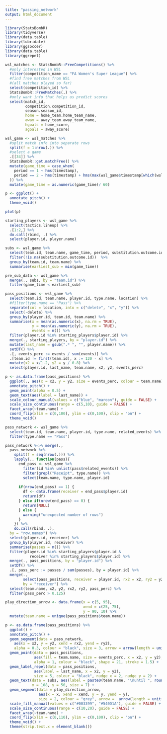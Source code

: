 ```yaml
---
title: "passing_network"
output: html_document
---
```


```r
library(StatsBombR)
library(tidyverse)
library(data.table)
library(lubridate)
library(ggsoccer)
library(data.table)
library(ggrepel)
```

```r
wsl_matches <- StatsBombR::FreeCompetitions() %>%
  #only interested in WSL
  filter(competition_name == "FA Women's Super League") %>%
  #find free matches from WSL
  #(all matches played so far)
  select(competition_id) %>%
  StatsBombR::FreeMatches(.) %>%
  #only want info that helps us predict scores
  select(match_id,
         competition.competition_id,
         season.season_id,
         home = home_team.home_team_name,
         away = away_team.away_team_name,
         hgoals = home_score,
         agoals = away_score)


```
```r
wsl_game <- wsl_matches %>%
  #split match info into separate rows
  split(f = 1:nrow(.)) %>%
  #select a game
  .[[34]] %>%
  StatsBombR::get.matchFree() %>%
  mutate(game_time = case_when(
    period == 1 ~ hms(timestamp),
    period == 2 ~ hms(timestamp) + hms(max(wsl_game$timestamp[which(wsl_game$period == 1)]))
  )) %>%
  mutate(game_time = as.numeric(game_time)/ 60)

```
```r
p <- ggplot() +
  annotate_pitch() +
  theme_void() 

plot(p)
```


```r
starting_players <- wsl_game %>%
  select(tactics.lineup) %>%
  .[1:2,] %>%
  do.call(rbind, .) %>%
  select(player.id, player.name) 

```


```r
subs <- wsl_game %>%
  select(team.id, team.name, game_time, period, substitution.outcome.id) %>%
  filter(!is.na(substitution.outcome.id))  %>%
  group_by(team.id, team.name) %>%
  summarise(earliest_sub = min(game_time))

pre_sub_data <- wsl_game %>%
  merge(., subs, by = "team.id") %>%
  filter(game_time < earliest_sub)
```


```r
pass_positions <- wsl_game %>%
  select(team.id, team.name, player.id, type.name, location) %>%
  #filter(type.name == "Pass") %>%
  separate(col = location, into = c("delete", "x", "y")) %>%
  select(-delete) %>%
  group_by(player.id, team.id, team.name) %>%
  summarise(x = mean(as.numeric(x), na.rm = TRUE),
            y = mean(as.numeric(y), na.rm = TRUE),
            events = n()) %>%
  filter(player.id %in% starting_players$player.id) %>%
  merge(., starting_players, by = "player.id") %>%
  mutate(last_name = gsub(".* ", "", player.name)) %>%
  setDT() %>%
  .[, events_perc := events / sum(events)] %>%
  .[team.id != first(team.id), x := 120 - x] %>%
  mutate(x2 = x/1.2, y2 = y / 0.8) %>%
  select(player.id, last_name, team.name, x2, y2, events_perc)

```

```r
p <- as.data.frame(pass_positions) %>%
  ggplot(., aes(x = x2, y = y2, size = events_perc, colour = team.name)) +
  annotate_pitch() +
  geom_point(alpha = 0.5) +
  geom_text(aes(label = last_name)) +
  scale_colour_manual(values = c("blue", "maroon"), guide = FALSE) +
  scale_size_continuous(range = c(5,10), guide = FALSE) +
  facet_wrap(~team.name) +
  coord_flip(xlim = c(0,100), ylim = c(0,100), clip = "on") +
  theme_void()

```

```r
pass_network <- wsl_game %>%
  select(team.id, team.name, player.id, type.name, related_events) %>%
  filter(type.name == "Pass") 

pass_network %<>% merge(., 
  pass_network %>%
    split(f = seq(nrow(.))) %>%
    lapply(., function(pass){
      end_pass <- wsl_game %>%
        filter(id %in% unlist(pass$related_events)) %>%
        filter(grepl("Receipt", type.name)) %>%
        select(team.name, type.name, player.id)
      
      if(nrow(end_pass) == 1) {
        df <- data.frame(receiver = end_pass$player.id)
        return(df)
      } else if(nrow(end_pass) == 0) {
        return(NULL)
      } else {
        warning("unexpected number of rows")
      }
    }) %>%
    do.call(rbind, .),
  by = "row.names") %>%
  select(player.id, receiver) %>%
  group_by(player.id, receiver) %>%
  summarise(passes = n()) %>%
  filter(player.id %in% starting_players$player.id &
           receiver %in% starting_players$player.id) %>%
  merge(., pass_positions, by = "player.id") %>%
  setDT() %>%
  .[, pass_perc := passes / sum(passes), by = player.id] %>%
  merge(., 
        select(pass_positions, receiver = player.id, rx2 = x2, ry2 = y2),
        by = "receiver") %>%
  select(team.name, x2, y2, rx2, ry2, pass_perc) %>%
  filter(pass_perc > 0.125)

```

```r
play_direction_arrow <- data.frame(x = c(5, 95),
                                   xend = c(25, 75),
                                   y = 90, 10) %>%
  mutate(team.name = unique(pass_positions$team.name))
```


```r
p <- as.data.frame(pass_positions) %>%
  ggplot() +
  annotate_pitch() +
  geom_segment(data = pass_network,
    aes(x = x2, y = y2, xend = rx2, yend = ry2),
    alpha = 0.3, colour = "black", size = 3, arrow = arrow(length = unit(0.1, "inches"))) +
  geom_point(data = pass_positions,
             aes(fill = team.name, size = events_perc, x = x2, y = y2),
             alpha = 1, colour = "black", shape = 21, stroke = 1.5) +
  geom_label_repel(data = pass_positions,
             aes(label = last_name, x = x2, y = y2),
             size = 5, colour = "black", nudge_x = 2, nudge_y = 2) +
  geom_text(data = subs, aes(label = paste0(team.name, "\nuntil ", round(earliest_sub), "'")),
            x = 108, y = 50, size = 7) +
  geom_segment(data = play_direction_arrow,
               aes(x = x, xend = xend, y = y, yend = y),
               size = 2, colour = "grey", arrow =  arrow(length = unit(1, "cm"))) +
  scale_fill_manual(values = c("#003399", "#540D1A"), guide = FALSE) +
  scale_size_continuous(range = c(10,20), guide = FALSE) +
  facet_wrap(~team.name) +
  coord_flip(xlim = c(0,110), ylim = c(0,100), clip = "on") +
  theme_void() +
  theme(strip.text.x = element_blank())


```

